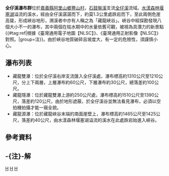 {{Infobox waterfall
| name = 藏龍雙瀑
| photo =
| photo_width = 275
| photo_caption =
| map =
| map_width =
| lat_d = |lat_m = |lat_s = |lat_NS =
| long_d = |long_m = |long_s = |long_EW =
| region =
| source =
| coords_ref = {{座標|23|35|0.75|N|120|47|8.35|E|}}
| location = [[台灣|台灣]][[嘉義縣|嘉義縣]][[阿里山鄉|阿里山鄉]]
| type =
| elevation = 1310～1210公尺
| height = 100公尺
| height_longest = 60公尺
| number_drops = 2
| width =
| average_width =
| watercourse = [[濁水溪|濁水溪]] - [[清水溪|清水溪]] - [[石鼓盤溪|石鼓盤溪]] - [[全仔溪|全仔溪]]支流
| average_flow =
| world_rank =
}}
{{Infobox waterfall
| name = 藏龍隱瀑
| photo =
| photo_width = 275
| photo_caption =
| map =
| map_width =
| lat_d = |lat_m = |lat_s = |lat_NS =
| long_d = |long_m = |long_s = |long_EW =
| region =
| source =
| coords_ref = {{座標|23|35|8.25|N|120|47|4.35|E|}}
| location = [[台灣|台灣]][[嘉義縣|嘉義縣]][[阿里山鄉|阿里山鄉]]
| type =
| elevation = 1510～1390公尺
| height = 120公尺
| height_longest = 120公尺
| number_drops = 1
| width =
| average_width =
| watercourse = [[濁水溪|濁水溪]] - [[清水溪|清水溪]] - [[石鼓盤溪|石鼓盤溪]] - [[全仔溪|全仔溪]]支流
| average_flow =
| world_rank =
}}
{{Infobox waterfall
| name = 藏龍源瀑
| photo =
| photo_width = 275
| photo_caption =
| map =
| map_width =
| lat_d = |lat_m = |lat_s = |lat_NS =
| long_d = |long_m = |long_s = |long_EW =
| region =
| source =
| coords_ref = {{座標|23|34|57.00|N|120|47|30.05|E|}}
| location = [[台灣|台灣]][[嘉義縣|嘉義縣]][[阿里山鄉|阿里山鄉]]
| type =
| elevation = 1465～1425公尺
| height = 40公尺
| height_longest = 
| number_drops = 
| width =
| average_width =
| watercourse = [[濁水溪|濁水溪]] - [[清水溪|清水溪]] - [[石鼓盤溪|石鼓盤溪]] - [[全仔溪|全仔溪]]
| average_flow =
| world_rank =
}}

'''全仔溪瀑布群'''位於[[嘉義縣|嘉義縣]][[阿里山鄉|阿里山鄉]][[豐山村|豐山村]]，[[石鼓盤溪|石鼓盤溪]]支流[[全仔溪|全仔溪]]流域。[[水漾森林|水漾森林]][[堰塞湖|堰塞湖]]溢流的溪水，經由全仔溪潺潺而下，約莫1.3公里處跌宕而下，至此兩側危崖高聳，形成峽谷地形，溯溪者中亦有人稱之為「藏龍峽谷」。峽谷中經探勘發現八個大小不一的瀑布，其中兩個在枯水期中的水量依舊可觀，被視為具潛力的新景點{{#tag:ref|根據《臺灣通用電子地圖【NLSC】》、《臺灣通用正射影像【NLSC】》對照。|group=注}}。由於峽谷地質破碎且坡度大，有一定的危險性，須謹慎小心。{{r|蔡宗勳}}
==瀑布列表==
*藏龍雙瀑：位於全仔溪右岸支流匯入全仔溪處，瀑布標高約1310公尺至1210公尺，分上下兩層，上層瀑布約60公尺，下層瀑布約30公尺，總落差約100公尺。
*藏龍隱瀑：位於藏龍雙瀑上游約250公尺處，瀑布標高約1510公尺至1390公尺，落差約120公尺，由於地形遮蔽，於全仔溪谷並無法看見瀑布，必須以空拍機拍攝才能一窺全貌。
*藏龍源瀑：位於藏龍峽谷末端的南面崖壁上，瀑布標高約1465公尺至1425公尺，落差約40公尺，由水漾森林堰塞湖溢流的溪水在此處跌宕始進入峽谷。

==參考資料==
{{reflist|2|refs=

<ref name="蔡宗勳">{{cite web |url=https://news.ltn.com.tw/news/local/paper/1076112 |title=全仔溪瀑布群 豐山村潛力新景點 |author=蔡宗勳 |publisher=自由時報 |accessdate=2020年12月4日 |language=zh-tw |date=2017年2月7日 |archive-date=2018年12月16日 |archive-url=https://web.archive.org/web/20181216070452/http://news.ltn.com.tw/news/local/paper/1076112 |dead-url=no }}</ref>

}}

== -{注}-解 ==
{{reflist|group=注}}
 
{{台灣瀑布}}
 
[[Category:台灣瀑布|H]]
[[Category:阿里山鄉|H]]
[[Category:嘉義縣地理|H]]